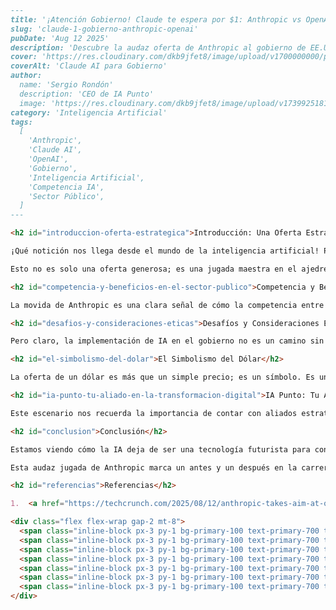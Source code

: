 ```markdown
---
title: '¡Atención Gobierno! Claude te espera por $1: Anthropic vs OpenAI.'
slug: 'claude-1-gobierno-anthropic-openai'
pubDate: 'Aug 12 2025'
description: 'Descubre la audaz oferta de Anthropic al gobierno de EE.UU. para su IA Claude por $1, intensificando la competencia con OpenAI y destacando los desafíos éticos y las oportunidades de la IA en el sector público.'
cover: 'https://res.cloudinary.com/dkb9jfet8/image/upload/v1700000000/placeholder_ai_gov.jpg'
coverAlt: 'Claude AI para Gobierno'
author:
  name: 'Sergio Rondón'
  description: 'CEO de IA Punto'
  image: 'https://res.cloudinary.com/dkb9jfet8/image/upload/v1739925181/sergio_gdcaeh.png'
category: 'Inteligencia Artificial'
tags:
  [
    'Anthropic',
    'Claude AI',
    'OpenAI',
    'Gobierno',
    'Inteligencia Artificial',
    'Competencia IA',
    'Sector Público',
  ]
---

<h2 id="introduccion-oferta-estrategica">Introducción: Una Oferta Estratégica en IA</h2>

¡Qué notición nos llega desde el mundo de la inteligencia artificial! Prepárense para escuchar sobre un movimiento estratégico que está dando mucho de qué hablar en el ámbito tecnológico. Imaginen esto: una empresa líder en inteligencia artificial, Anthropic, ha lanzado una propuesta que parece sacada de una película, ¡ofreciendo su avanzado modelo de IA, **Claude**, a las tres ramas del gobierno de Estados Unidos por tan solo un dólar! Sí, han leído bien, un solo dólar.

Esto no es solo una oferta generosa; es una jugada maestra en el ajedrez de la inteligencia artificial. Se trata de una respuesta directa a movimientos previos de otro gigante, OpenAI, y busca algo muy claro: afianzar la presencia de Anthropic en el uso de la inteligencia artificial a nivel federal. En el fondo, es una carrera fascinante por ver quién logra posicionar su tecnología como la opción preferida por las instituciones gubernamentales. Piensen en ello como una verdadera competencia amistosa, pero muy intensa, para llevar lo último en IA a los pasillos del poder.

<h2 id="competencia-y-beneficios-en-el-sector-publico">Competencia y Beneficios de la IA en el Sector Público</h2>

La movida de Anthropic es una clara señal de cómo la competencia entre las empresas de IA está escalando. No es solo cuestión de desarrollar los modelos más potentes, sino también de asegurar su adopción en los sectores más influyentes y sensibles. El gobierno, con sus vastas cantidades de datos y su necesidad de eficiencia, es un cliente de ensueño para cualquier desarrollador de IA. Los beneficios potenciales son enormes: desde mejorar la gestión de información y agilizar procesos burocráticos hasta fortalecer la ciberseguridad y ayudar en la toma de decisiones complejas basadas en datos.

<h2 id="desafios-y-consideraciones-eticas">Desafíos y Consideraciones Éticas</h2>

Pero claro, la implementación de IA en el gobierno no es un camino sin obstáculos. Hay muchísimas consideraciones éticas, de privacidad y de seguridad que deben abordarse con sumo cuidado. ¿Cómo se garantiza que la IA sea justa y no tenga sesgos? ¿Cómo se protege la información sensible de los ciudadanos? ¿Y qué sucede si un sistema de IA comete un error? Estas son preguntas vitales que no tienen respuestas sencillas y que requieren un enfoque muy responsable por parte de las empresas que ofrecen estas soluciones. Por eso, elegir al socio tecnológico adecuado es más crucial que nunca.

<h2 id="el-simbolismo-del-dolar">El Simbolismo del Dólar</h2>

La oferta de un dólar es más que un simple precio; es un símbolo. Es una forma de decir: "Estamos tan seguros de la superioridad y seguridad de nuestra IA que queremos que la prueben sin barreras económicas". Es una estrategia para romper el hielo, abrir puertas y, una vez dentro, demostrar el valor real de su tecnología. Para el gobierno, representa una oportunidad de experimentar con IA de vanguardia a un costo inicial mínimo, lo que podría acelerar la adopción de estas tecnologías transformadoras en un momento donde la digitalización es clave para la eficiencia y la transparencia.

<h2 id="ia-punto-tu-aliado-en-la-transformacion-digital">IA Punto: Tu Aliado en la Transformación Digital con IA</h2>

Este escenario nos recuerda la importancia de contar con aliados estratégicos en el viaje hacia la transformación digital y la integración de la inteligencia artificial. En **IA Punto Soluciones Tecnológicas**, entendemos a la perfección estas dinámicas y la necesidad de soluciones de IA que no solo sean avanzadas, sino también seguras, éticas y adaptadas a las necesidades específicas de cada organización. Ya sea una entidad gubernamental, una gran empresa o un emprendimiento, la clave está en implementar la IA de manera inteligente, asegurando que beneficie a todos y minimice los riesgos. Nosotros en IA Punto nos especializamos en guiar a nuestros clientes a través de este emocionante, y a veces complejo, mundo de la IA, ayudándoles a navegar por las opciones y a elegir las herramientas adecuadas para sus objetivos.

<h2 id="conclusion">Conclusión</h2>

Estamos viendo cómo la IA deja de ser una tecnología futurista para convertirse en una herramienta indispensable en el presente. La competencia en este sector es una buena noticia para todos, ya que empuja a las empresas a innovar y a ofrecer soluciones cada vez más sofisticadas y accesibles. Sin embargo, más allá de la competencia de precios, lo fundamental es la calidad, la confiabilidad y la ética de las soluciones de IA que se implementan.

Esta audaz jugada de Anthropic marca un antes y un después en la carrera por la dominación de la IA en el sector público. Nos muestra que la innovación no solo se trata de tecnología, sino también de estrategias de mercado audaces y una visión clara de cómo la IA puede transformar nuestro mundo. Sin duda, es un momento emocionante para ser parte de la revolución de la inteligencia artificial, y en IA Punto, estamos listos para acompañarlos en cada paso de este camino.

<h2 id="referencias">Referencias</h2>

1.  <a href="https://techcrunch.com/2025/08/12/anthropic-takes-aim-at-openai-offers-claude-to-all-three-branches-of-government-for-1/" target="_blank" rel="noopener noreferrer">TechCrunch: Anthropic offers Claude to all three branches of government for $1</a>

<div class="flex flex-wrap gap-2 mt-8">
  <span class="inline-block px-3 py-1 bg-primary-100 text-primary-700 text-xs font-semibold rounded-full shadow-sm">Anthropic</span>
  <span class="inline-block px-3 py-1 bg-primary-100 text-primary-700 text-xs font-semibold rounded-full shadow-sm">Claude AI</span>
  <span class="inline-block px-3 py-1 bg-primary-100 text-primary-700 text-xs font-semibold rounded-full shadow-sm">OpenAI</span>
  <span class="inline-block px-3 py-1 bg-primary-100 text-primary-700 text-xs font-semibold rounded-full shadow-sm">Gobierno</span>
  <span class="inline-block px-3 py-1 bg-primary-100 text-primary-700 text-xs font-semibold rounded-full shadow-sm">Inteligencia Artificial</span>
  <span class="inline-block px-3 py-1 bg-primary-100 text-primary-700 text-xs font-semibold rounded-full shadow-sm">Competencia IA</span>
  <span class="inline-block px-3 py-1 bg-primary-100 text-primary-700 text-xs font-semibold rounded-full shadow-sm">Sector Público</span>
</div>
```
